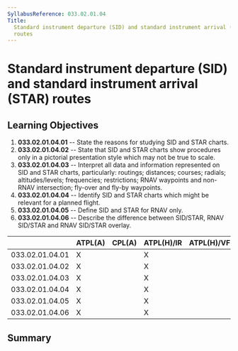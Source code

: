```yaml
---
SyllabusReference: 033.02.01.04
Title:
  Standard instrument departure (SID) and standard instrument arrival (STAR)
  routes
---
```


# Standard instrument departure (SID) and standard instrument arrival (STAR) routes

## Learning Objectives

1.  **033.02.01.04.01** -- State the reasons for studying SID and STAR charts.
2.  **033.02.01.04.02** -- State that SID and STAR charts show procedures only in
    a pictorial presentation style which may not be true to scale.
3.  **033.02.01.04.03** -- Interpret all data and information represented on SID
    and STAR charts, particularly: routings; distances; courses; radials;
    altitudes/levels; frequencies; restrictions; RNAV waypoints and non-RNAV
    intersection; fly-over and fly-by waypoints.
4.  **033.02.01.04.04** -- Identify SID and STAR charts which might be relevant
    for a planned flight.
5.  **033.02.01.04.05** -- Define SID and STAR for RNAV only.
6.  **033.02.01.04.06** -- Describe the difference between SID/STAR, RNAV
    SID/STAR and RNAV SID/STAR overlay.

|                 | ATPL(A) | CPL(A) | ATPL(H)/IR | ATPL(H)/VFR | CPL(H) | IR  | CBIR(A) |
| --------------- | ------- | ------ | ---------- | ----------- | ------ | --- | ------- |
| 033.02.01.04.01 | X       |        | X          |             |        | X   | X       |
| 033.02.01.04.02 | X       |        | X          |             |        | X   | X       |
| 033.02.01.04.03 | X       |        | X          |             |        | X   | X       |
| 033.02.01.04.04 | X       |        | X          |             |        | X   | X       |
| 033.02.01.04.05 | X       |        | X          |             |        | X   | X       |
| 033.02.01.04.06 | X       |        | X          |             |        | X   | X       |

## Summary
